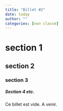 ```yaml
---
title: "Billet #2"
date: today
author: ""
categories: [non classé]
---
```


# section 1

## section 2

### section 3

##### Section 4 etc.

Ce billet est vide. A venir.
